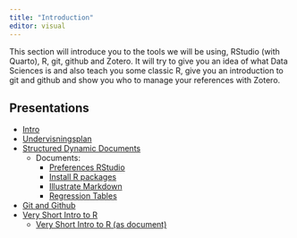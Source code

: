 ```yaml
---
title: "Introduction"
editor: visual
---
```


This section will introduce you to the tools we will be using, RStudio (with Quarto), R, git, github and Zotero.
It will try to give you an idea of what Data Sciences is and also teach you some classic R, give you an introduction to git and github and show you who to manage your references with Zotero.

## Presentations

-   [Intro](intro/intro.qmd)
-   [Undervisningsplan](undervisningsplan/undervisningsplan.qmd)
-   [Structured Dynamic Documents](s-d-d/Structured-Dynamic-Documents.qmd)
    -   Documents:
        -   [Preferences RStudio](pref-setup-2022/ps2022.qmd)
        -   [Install R packages](install-R-packages/install-R-packages.qmd)
        -   [Illustrate Markdown](illustrate-markdown/illustrate-markdown.qmd)
        -   [Regression Tables](reg-tables/reg-tables.qmd)
-   [Git and Github](git-github/git-github.qmd)
-   [Very Short Intro to R](very-short-intro-r/very-short-intro-r.qmd)
    -   [Very Short Intro to R (as document)](very-short-intro-r/very-short-intro-r-document.qmd)
